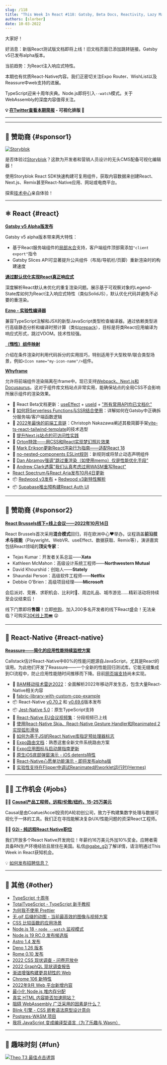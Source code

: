 ```yaml
---
slug: /118
title: "This Week In React #118: Gatsby, Beta Docs, Reactivity, Lazy Maps, Ezno, Whyframe, Reassure, Node.js, TypeScript, WASM..."
authors: [slorber]
date: 10-03-2022
---
```


大家好！

好消息：新版React测试版文档即将上线！旧文档页面已添加跳转链接。Gatsby v5已发布alpha版本。

当前趋势：为React注入响应式特性。

本期也有优质React-Native内容。我们正密切关注Expo Router、WishList以及Reassure中web支持的进展。

TypeScript迎来十周年庆典。Node.js即将引入`--watch`模式。关于WebAssembly的深度内容值得关注。

<!-- truncate -->

**💡 [在Twitter查看本期简报](https://slo.im/thread) - 可视化排版 🎨**

---


<Support />

---

## 💸 赞助商 {#sponsor1}

[![Storyblok](/emails/issues/116/storyblok.png)](https://www.storyblok.com/?utm_source=thisweekinreact&utm_medium=display&utm_campaign=AWA_SPON_TWIREACT_TRA&utm_content=thisweekinreact_en)

是否体验过[Storyblok](https://www.storyblok.com/?utm_source=thisweekinreact&utm_medium=display&utm_campaign=AWA_SPON_TWIREACT_TRA&utm_content=thisweekinreact_en)？这款为开发者和营销人员设计的无头CMS配备可视化编辑器！

使用Storyblok React SDK快速构建可复用组件，获取内容数据来创建React、Next.js、Remix甚至React-Native应用、网站或电商平台。

探索[技术中心](https://www.storyblok.com/technologies?utm_source=thisweekinreact&utm_medium=display&utm_campaign=AWA_SPON_TWIREACT_TRA&utm_content=thisweekinreact_en)亲自体验！

---

## ⚛️ React {#react}

**[Gatsby v5 Alpha版发布](https://www.gatsbyjs.com/blog/gatsby-v5-alpha-is-here-and-its-pretty-exciting/)**

Gatsby v5 alpha版本带来两大特性：

- 基于React服务端组件的[局部水合](https://www.gatsbyjs.com/blog/a-look-at-partial-hydration-in-gatsby-5/)支持，客户端组件顶部需添加`"client export"`指令
- Gatsby Slices API可显著提升公共组件（布局/导航栏/页脚）重新渲染时的构建速度

**[通过默认优化实现React真正响应式](https://legendapp.com/open-source/legend-state/)**

深度解析React默认未优化的重复渲染问题。展示基于可观察对象的Legend-State库如何为React注入响应式特性（类似SolidJS），默认优化代码并避免不必要的重渲染。

**[Ezno - 实验性编译器](https://kaleidawave.github.io/posts/introducing-ezno/)**

兼容TypeScript注解和JSX的新型JavaScript类型检查编译器。通过依赖类型进行高级静态分析和编译时预计算（类似[prepack](https://prepack.io/)），目标是将类React应用编译为响应式形式，跳过VDOM。技术性较强。

**[（惰性）组件映射](https://julesblom.com/writing/lazy-component-maps)**

介绍在条件渲染时利用代码拆分的实用技巧，特别适用于大型枚举/联合类型场景，例如`<Icon name="my-icon-name"/>`组件。

**[Whyframe](https://whyframe.dev/)**

允许将前端组件渲染隔离在iframe中。现已支持[Webpack、Next.js和Docusaurus](https://twitter.com/bluwyoo/status/1576947013450539008)。这对于组件库文档站点非常实用，能确保站点的全局CSS不会影响所展示组件的渲染效果。

- 📖 React Beta文档更新：[useEffect](https://twitter.com/dan_abramov/status/1575320847279071232) + [useId](https://twitter.com/dan_abramov/status/1577283961763467265) + ["所有常用API均已文档化"](https://twitter.com/dan_abramov/status/1575367224541560833)
- 📜 [如何将Serverless Functions与SSR结合使用](https://paulie.dev/posts/2022/09/how-to-use-serverless-fucntions-with-ssr/)：详解如何在Gatsby中正确拆分服务端/客户端函数逻辑
- 📜 [2022年最快的前端工具链](https://cpojer.net/posts/fastest-frontend-tooling-in-2022)：Christoph Nakazawa阐述其极简脚手架[vite-ts-react-tailwind-template](https://github.com/cpojer/vite-ts-react-tailwind-template)的技术选型
- 📜 [提升Next.js站点的可访问性实践](https://vercel.com/blog/improving-the-accessibility-of-our-nextjs-site)
- 📜 [Orton特效——用CSS和React实现梦幻照片效果](https://mikebifulco.com/posts/orton-effect-css-react)
- 📜 [Mark Erikson更新React渲染行为指南——适配React 18](https://twitter.com/acemarke/status/1577301648850014210)
- 🚧 [no-nested-components ESLint规则](https://github.com/facebook/react/pull/25360)：新规则或将禁止动态声明组件
- 🧵 [Dan Abramov强调"跳过重渲染（如使用memo）仅是性能优化手段"](https://twitter.com/dan_abramov/status/1575553047408902147)
- 🧵 [Andrew Clark透露"我们认真考虑过用WASM重写React"](https://twitter.com/acdlite/status/1576302675766804480)
- [React Spectrum与React Aria发布10月4日更新](https://twitter.com/devongovett/status/1577370727849680896)
- 📦 [Redwood v3发布](https://community.redwoodjs.com/t/redwood-3-0-0-is-now-available/3989) + [Redwood v3新特性解析](https://www.youtube.com/watch?v=o9LFWOxMlTs)
- 📦 [Supabase推出预构建React Auth UI](https://twitter.com/supabase/status/1577215238792916992)

<SubscribeFormEmbed />

---

## 💸 赞助商 {#sponsor2}

[**React Brussels线下+线上会议——2022年10月14日**](https://www.react.brussels/)

React Brussels首次采用**混合模式**回归，将在欧洲中心❤️举办。议程涵盖**前沿技术与技能**（Playwright、WebVR、useEffect、数据获取、Remix等），演讲嘉宾包括React领域的**顶尖专家**：

- Tejas Kumar：开发者关系总监——**Xata**
- Kathleen McMahon：高级设计系统工程师——**Northwestern Mutual**
- David Khourshid：创始人——**Stately**
- Shaundai Person：高级软件工程师——**Netflix**
- Debbie O'Brien：高级项目经理——**Microsoft**

会后派对、竞赛、求职机会、比利时🍺、周边礼品、城市游览……精彩活动将持续至会议结束后！

线下门票即将**售罄**！立即[抢购](https://ti.to/bejs/react-brussels-2022/with/in-person-ticket-copy,group-3-tickets-20,group-4-tickets-25,group-5-tickets-30,student-junior-pass?source=undefined)，加入200多名开发者的线下React盛会！无法亲临？可购买[30€线上票🎟](https://ti.to/bejs/react-brussels-2022/discount/online_lastweek) 😜

---

## 📱 React-Native {#react-native}

**[Reassure——简化的应用性能持续监控方案](https://www.callstack.com/blog/app-performance-monitoring)**

Callstack估计React-Native中80%的性能问题源自JavaScript，尤其是React的误用。为此他们开发了Reassure——一个全新的性能回归测试库。它能无缝集成到CI流程中，防止应用性能随时间推移而下降。目前[网页端支持](https://github.com/callstack/reassure/issues/39)尚未实现。

- 📒 [BAM移动技术雷达2022](https://www.bam.tech/en-tech-radar)：全面解析2022年移动开发生态，包含大量React-Native相关内容
- 🔗 [fabric-library-with-custom-cpp-example](https://github.com/callstack/fabric-library-with-custom-cpp-example/)
- 📦 React-Native [v0.70.2](https://twitter.com/Kelset/status/1577262972396744704) 和 [v0.69.6](https://twitter.com/titozzz/status/1574744371865346049)版本发布
- 📦 [Jest-Native 5.0](https://github.com/testing-library/jest-native/releases)：原生TypeScript支持
- 🎥 [React-Native EU会议视频集](https://www.youtube.com/watch?v=7QeINTWLUkc&list=PLZ3MwD-soTTE-qcA0MrcvZBdmkHJSIjJX)：分段视频已上线
- 🎥 [使用React-Native Skia、React-Native Gesture Handler和Reanimated 2实现弧形滑块](https://www.youtube.com/watch?v=fWLyKzEXaJI)
- 📜 [如何为基于JSI的React Native库指定预处理器标志](https://dev.to/craftzdog/how-to-specify-pre-processor-flags-to-the-jsi-based-react-native-libraries-51m5)
- 📖 [Expo路由文档](https://expo.github.io/router/)：熟悉这套全新文件系统路由方案
- 📖 [Expo应用图标与启动屏指南更新](https://twitter.com/amanhimself/status/1575589181237043200)
- 🎨 [原生iOS底部弹窗演示 - iOS detents特性](https://twitter.com/FernandoTheRojo/status/1575247583634935808)
- 🎨 [React-Native心愿单功能演示 - 即将发布alpha版](https://twitter.com/margelo_io/status/1576887456024043520)
- 🎨 [实验性支持在Flipper中调试Reanimated的worklet运行时(Hermes)](https://twitter.com/swmansion/status/1577308811890610176)

---

## 🧑‍💻 工作机会 {#jobs}

🧑‍💼 [**Causal产品工程师，远程/伦敦/纽约，15-25万美元**](https://jobs.lever.co/causal-app/4acaafbe-ef3d-45a6-bbe6-687c022d727c?lever-origin=applied&lever-source%5B%5D=thisweekinreact.com)

Causal是由Coatue/Accel投资的A轮初创公司，致力于构建集数字处理与数据可视化于一体的工具。我们正在寻找能解决复杂UX/性能问题的资深React工程师。

🧑‍💼 [**G2i - 纯远程React Native职位**](https://twitter.com/gabe_g2i/status/1563204813881425926?s=20&t=ArRLC77BpRwXXCdx8fnUqw)

我们开放多个React Native开发岗位！年薪约16万美元外加10%奖金。应聘者需具备RN生产环境经验且居住在美国。私信[@gabe_g2i](https://twitter.com/gabe_g2i)了解详情，请注明通过This Week in React获知机会。

💡 [如何发布招聘信息？](https://thisweekinreact.com/sponsor)

---

## 🔀 其他 {#other}

- [TypeScript 十周年](https://devblogs.microsoft.com/typescript/ten-years-of-typescript)
- [TotalTypeScript - TypeScript 新手教程](https://www.totaltypescript.com/tutorials/beginners-typescript)
- [为何我不使用 Prettier](https://antfu.me/posts/why-not-prettier)
- [无.gif 后缀的动图 - 当前最高效的图像与视频方案](https://css-tricks.com/gifs-without-the-gif-the-most-performant-image-and-video-options-right-now/)
- [CSS 比较函数的应用场景](https://ishadeed.com/article/use-cases-css-comparison-functions/)
- [Node.js 18 - `node --watch` 监视模式](https://github.com/nodejs/node/pull/44366)
- [Node.js 19 RC.0 发布候选版](https://twitter.com/ruyadorno/status/1575628377372823552)
- [Astro 1.4 发布](https://astro.build/blog/astro-140/)
- [Deno 1.26 版本](https://deno.com/blog/v1.26)
- [Rome 0.10 发布](https://twitter.com/rometools/status/1577296196502278150)
- [2022 CSS 现状调查 - 问卷开放中](https://stateofcss.com/en-us/)
- [2022 GraphQL 现状调查报告](https://2022.stateofgraphql.com/en-US/)
- [渐进增强构建更具韧性的 Web](https://jjenzz.com/progressively-enhance-for-a-more-resilient-web)
- [Chrome 106 新特性](https://developer.chrome.com/blog/new-in-chrome-106/)
- [2022年9月 Web 平台新增内容](https://web.dev/web-platform-09-2022/)
- [最小化 Node.js 堆内存分配](https://blog.appsignal.com/2022/09/28/minimize-heap-allocations-in-nodejs.html)
- [真实 HTML 内容能否加速网站？](https://blog.webpagetest.org/posts/will-html-content-make-site-faster/)
- [阻碍 WebAssembly 广泛采用的因素是什么？](https://thenewstack.io/whats-stopping-webassembly-from-widespread-adoption/)
- [Blink 引擎 - CSS 嵌套语法原型设计意向](https://twitter.com/intenttoship/status/1576951638325186565)
- [Postgres-WASM 项目](https://supabase.com/blog/postgres-wasm)
- [我将 JavaScript 变成编译型语言（为了乐趣与 Wasm）](https://surma.dev/things/compile-js/)

---

## 🤭 趣味时刻 {#fun}

[![Theo T3 最佳点击诱饵](/emails/issues/118/meme.png)](https://twitter.com/t3dotgg/status/1576467328606253057)